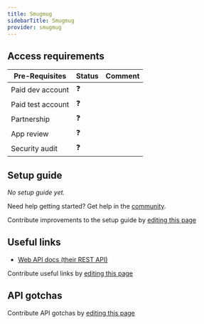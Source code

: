 ```yaml
---
title: Smugmug
sidebarTitle: Smugmug
provider: smugmug
---
```



<Overview />
<PreBuiltTooling />
<PreBuiltUseCases />

## Access requirements
| Pre-Requisites | Status | Comment|
| - | - | - |
| Paid dev account | ❓ |  |
| Paid test account | ❓ |  |
| Partnership | ❓ | |
| App review | ❓ |  |
| Security audit | ❓ | |


## Setup guide

_No setup guide yet._

<Tip>Need help getting started? Get help in the [community](https://nango.dev/slack).</Tip>

<Note>Contribute improvements to the setup guide by [editing this page](https://github.com/nangohq/nango/tree/master/docs-v2/integrations/all/smugmug.mdx)</Note>


## Useful links

-   [Web API docs (their REST API)](https://api.smugmug.com/api/v2/doc)

<Note>Contribute useful links by [editing this page](https://github.com/nangohq/nango/tree/master/docs-v2/integrations/all/smugmug.mdx)</Note>

## API gotchas

<Note>Contribute API gotchas by [editing this page](https://github.com/nangohq/nango/tree/master/docs-v2/integrations/all/smugmug.mdx)</Note>
